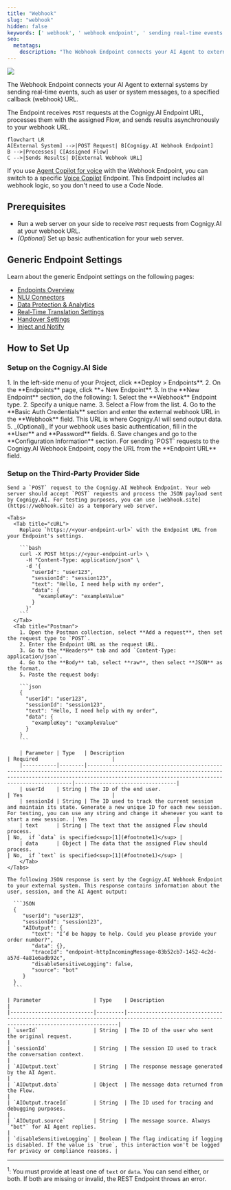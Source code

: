 ```yaml
---
title: "Webhook"
slug: "webhook"
hidden: false
keywords: [' webhook', ' webhook endpoint', ' sending real-time events']
seo:
  metatags:
    description: "The Webhook Endpoint connects your AI Agent to external systems by sending real-time events, such as user or system messages, to a specified callback URL."
---
```


<Frame>
  <img class="image-center" src="/_assets/ai/deploy/endpoint-reference/webhook.png" />
</Frame>

<ReleaseNotesHandoverProvidersDeprecation/>

The Webhook Endpoint connects your AI Agent to external systems by sending real-time events, such as user or system messages, to a specified callback (webhook) URL. 

The Endpoint receives `POST` requests at the Cognigy.AI Endpoint URL, processes them with the assigned Flow, and sends results asynchronously to your webhook URL.

```mermaid
flowchart LR
A[External System] -->|POST Request| B[Cognigy.AI Webhook Endpoint]
B -->|Processes| C[Assigned Flow]
C -->|Sends Results| D[External Webhook URL]
```

If you use [Agent Copilot for voice](/agent-copilot/voice/voice-overview) with the Webhook Endpoint, you can switch to a specific [Voice Copilot](/ai/agents/deploy/endpoint-reference/voice-copilot) Endpoint. This Endpoint includes all webhook logic, so you don't need to use a Code Node.

## Prerequisites

- Run a web server on your side to receive `POST` requests from Cognigy.AI at your webhook URL.
- _(Optional)_ Set up basic authentication for your web server.

## Generic Endpoint Settings

Learn about the generic Endpoint settings on the following pages:

- [Endpoints Overview](/ai/agents/deploy/endpoints)
- [NLU Connectors](/ai/platform-features/nlu/external/nlu-connectors/overview)
- [Data Protection & Analytics](/ai/agents/deploy/endpoints/data-protection-and-analytics)
- [Real-Time Translation Settings](/ai/agents/deploy/endpoints/real-time-translation-settings)
- [Handover Settings](/ai/agents/deploy/endpoints/handover-settings)
- [Inject and Notify](/ai/agents/deploy/endpoints/inject-and-notify)

## How to Set Up

### Setup on the Cognigy.AI Side

<Accordion title="1. Create a Webhook Endpoint">
  1. In the left-side menu of your Project, click **Deploy > Endpoints**.
  2. On the **Endpoints** page, click **+ New Endpoint**.
  3. In the **New Endpoint** section, do the following:
      1. Select the **Webhook** Endpoint type.
      2. Specify a unique name.
      3. Select a Flow from the list.
  4. Go to the **Basic Auth Credentials** section and enter the external webhook URL in the **Webhook** field. This URL is where Cognigy.AI will send output data.
  5. _(Optional)_ If your webhook uses basic authentication, fill in the **User** and **Password** fields.
  6. Save changes and go to the **Configuration Information** section. For sending `POST` requests to the Cognigy.AI Webhook Endpoint, copy the URL from the **Endpoint URL** field.
</Accordion>

### Setup on the Third-Party Provider Side

<AccordionGroup>
  <Accordion title="1. Send a Request">

    Send a `POST` request to the Cognigy.AI Webhook Endpoint. Your web server should accept `POST` requests and process the JSON payload sent by Cognigy.AI. For testing purposes, you can use [webhook.site](https://webhook.site) as a temporary web server.

    <Tabs>
      <Tab title="cURL">
        Replace `https://<your-endpoint-url>` with the Endpoint URL from your Endpoint's settings.

        ```bash
        curl -X POST https://<your-endpoint-url> \
          -H "Content-Type: application/json" \
          -d '{
            "userId": "user123",
            "sessionId": "session123",
            "text": "Hello, I need help with my order",
            "data": {
              "exampleKey": "exampleValue"
            }
          }'
        ```
      </Tab>
      <Tab title="Postman">
        1. Open the Postman collection, select **Add a request**, then set the request type to `POST`.
        2. Enter the Endpoint URL as the request URL. 
        3. Go to the **Headers** tab and add `Content-Type: application/json`. 
        4. Go to the **Body** tab, select **raw**, then select **JSON** as the format.
        5. Paste the request body:

        ```json
        {
          "userId": "user123",
          "sessionId": "session123",
          "text": "Hello, I need help with my order",
          "data": {
            "exampleKey": "exampleValue"
          }
        }
        ```

        | Parameter | Type   | Description                                                                                                                                                                                                 | Required                        |
        |-----------|--------|-------------------------------------------------------------------------------------------------------------------------------------------------------------------------------------------------------------|---------------------------------|
        | userId    | String | The ID of the end user.                                                                                                                                                                                     | Yes                             |
        | sessionId | String | The ID used to track the current session and maintain its state. Generate a new unique ID for each new session. For testing, you can use any string and change it whenever you want to start a new session. | Yes                             |
        | text      | String | The text that the assigned Flow should process.                                                                                                                                                             | No,  if `data` is specified<sup>[1](#footnote1)</sup> |
        | data      | Object | The data that the assigned Flow should process.                                                                                                                                                             | No,  if `text` is specified<sup>[1](#footnote1)</sup> |
        </Tab>
    </Tabs>

  </Accordion>

  <Accordion title="2. Get a Response">

    The following JSON response is sent by the Cognigy.AI Webhook Endpoint to your external system. This response contains information about the user, session, and the AI Agent output:

      ```JSON
      {
         "userId": "user123",
         "sessionId": "session123",
         "AIOutput": {
            "text": "I’d be happy to help. Could you please provide your order number?",
            "data": {},
            "traceId": "endpoint-httpIncomingMessage-83b52cb7-1452-4c2d-a57d-4a81e6adb92c",
            "disableSensitiveLogging": false,
            "source": "bot"
         }
      }
      ```

    | Parameter                 | Type    | Description                                                                                                                             |
    |---------------------------|---------|-----------------------------------------------------------------------------------------------------------------------------------------|
    | `userId`                  | String  | The ID of the user who sent the original request.                                                                                       |
    | `sessionId`               | String  | The session ID used to track the conversation context.                                                                                  |
    | `AIOutput.text`           | String  | The response message generated by the AI Agent.                                                                                         |
    | `AIOutput.data`           | Object  | The message data returned from the Flow.                                                                                                |
    | `AIOutput.traceId`        | String  | The ID used for tracing and debugging purposes.                                                                                         |
    | `AIOutput.source`         | String  | The message source. Always `"bot"` for AI Agent replies.                                                                                |
    | `disableSensitiveLogging` | Boolean | The flag indicating if logging is disabled. If the value is `true`, this interaction won't be logged for privacy or compliance reasons. |
  </Accordion>
</AccordionGroup>

---
<sup id="footnote1">1</sup>: You must provide at least one of `text` or `data`. You can send either, or both. If both are missing or invalid, the REST Endpoint throws an error.
